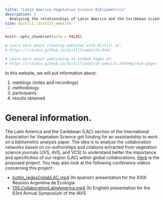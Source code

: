 ```yaml
---
title: "Latin America Vegetation Science Bibliometrics"
description: |
  Analysing the relationships of Latin America and the Caribbean scientists in vegetation science literature
site: distill::distill_website
---
```


```r
knitr::opts_chunk$set(echo = FALSE)

# Learn more about creating websites with Distill at:
# https://rstudio.github.io/distill/website.html

# Learn more about publishing to GitHub Pages at:
# https://rstudio.github.io/distill/publish_website.html#github-pages

```

In this website, we will put information about:

1. meetings (notes and recordings)
1. methodology
1. participants
1. results obtained

# General information.

The Latin America and the Caribbean (LAC) section of the International 
Association for Vegetation Science got funding for an assistantship to work 
on a bibliometric analysis paper. The idea is to analyze the collaboration 
networks based on co-authorships and citations extracted from vegetation 
science journals (JVS, AVS, and VCS) to understand better the importance 
and specificities of our region (LAC) within global collaborations. [Here](https://docs.google.com/document/d/1kMpyrSqahfCV29O4j4FLLt9FbYCk6LIyRnAzwbfozPk/edit?usp=sharing)
is the proposed project. You may also look at the following conference 
videos concerning this project : 

   * [bottin_redesCollabLAC.mp4](https://drive.google.com/file/d/1G2uyK9c2AD5zCJseZOXiRG8BAhiXjRF5/view?usp=sharing) (In spanish) presentation for the XXIX Reunión Argentina de Ecología 
   * [139_CollaborationLatinAmerica.mp4](https://drive.google.com/file/d/1UK080xkpDKvqoANA6dhhs9smeqgYpwaO/view?usp=sharing) (In English) presentation for the 63rd Annual Symposium of the IAVS
